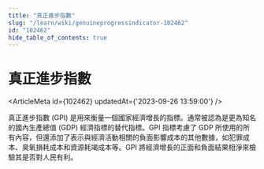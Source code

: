 ```yaml
---
title: "真正進步指數"
slug: "/learn/wiki/genuineprogressindicator-102462"
id: "102462"
hide_table_of_contents: true
---
```



# 真正進步指數

<ArticleMeta id={102462} updatedAt={'2023-09-26 13:59:00'} />
<div className='border-solid border-b border-t-0 my-4 border-[var(--ifm-color-gray-300)]' />

真正進步指數 (GPI) 是用來衡量一個國家經濟增長的指標。通常被認為是更為知名的國內生產總值 (GDP) 經濟指標的替代指標。GPI 指標考慮了 GDP 所使用的所有內容，但還添加了表示與經濟活動相關的負面影響成本的其他數據，如犯罪成本、臭氧損耗成本和資源耗竭成本等。GPI 將經濟增長的正面和負面結果相淨來檢驗其是否對人民有利。
